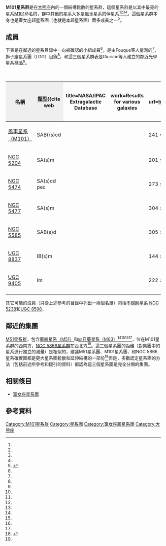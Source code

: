 {{Galaxy cluster
| name = M101星系群
| image = [[File:M101_hires_STScI-PRC2006-10a.jpg|350px]]
| caption =[[風車星系|風車星系]]是M101星系群中最亮的星系。
| epoch=[[J2000|J2000]]
| ra = 14<sup>h</sup> 04<sup>m</sup><ref name="garcia1993">{{cite journal
  | author=A. Garcia
  | title=General study of group membership. II - Determination of nearby groups
  | journal=Astronomy and Astrophysics Supplement
  | year=1993
  | volume=100
  | pages=47–90
  | url=http://adsabs.harvard.edu/abs/1993A&AS..100...47G
  | access-date=2021-02-07
  | archive-date=2019-12-13
  | archive-url=https://web.archive.org/web/20191213165818/http://adsabs.harvard.edu/abs/1993A%26AS..100...47G
  | dead-url=no
  }}</ref><ref name="giuricinetal2002">{{cite journal
  | author=G. Giuricin, C. Marinoni, L. Ceriani, A. Pisani
  | title=Nearby Optical Galaxies: Selection of the Sample and Identification of Groups
  | journal=Astrophysical Journal
  | year=2000
  | volume=543
  | pages=178–194
  | url=http://adsabs.harvard.edu/abs/2000ApJ...543..178G
  | doi=10.1086/317070
  | access-date=2009-04-07
  | archive-date=2019-01-21
  | archive-url=https://web.archive.org/web/20190121025030/http://adsabs.harvard.edu/abs/2000ApJ...543..178G
  | dead-url=no
  }}</ref>
| dec = +54° 31′<ref name="garcia1993" /><ref name="giuricinetal2002" />
| constellation = [[大熊座|大熊座]]
| member_no = 6-9<ref name="nbg">{{cite book 
  | author=R. B. Tully
  | year=1988
  | title=Nearby Galaxies Catalog
  | edition= 
  | publisher=Cambridge University Press
  | location=Cambridge
  | isbn=0-521-35299-1}}</ref><ref name="fouqueetal1992">{{cite journal
  | author=P. Fouque, E. Gourgoulhon, P. Chamaraux, G. Paturel
  | title=Groups of galaxies within 80 Mpc. II - The catalogue of groups and group members
  | journal=Astronomy and Astrophysics Supplement
  | year=1992
  | volume=93
  | pages=211–233
  | url=http://adsabs.harvard.edu/abs/1992A&AS...93..211F
  | access-date=2021-02-07
  | archive-date=2019-12-13
  | archive-url=https://web.archive.org/web/20191213165816/https://ui.adsabs.harvard.edu/abs/1992A%26AS...93..211F/abstract
  | dead-url=no
  }}</ref><ref name="garcia1993" /><ref name="giuricinetal2002" />
| brightest_member = [[風車星系|風車星系]]<ref name="fouqueetal1992" /><ref name="garcia1993" /><ref name="giuricinetal2002" />
| other_names = [[New_General_Catalogue|NGC]] 5457 Group, [[Lyons_Groups_of_Galaxies|LGG]] 371,<ref name="garcia1993" /><br />NOGG H 758,<ref name="giuricinetal2002" /> NOGG P1 766,<ref name="giuricinetal2002" /><br />NOGG P2 781<ref name="giuricinetal2002" />
}}

'''M101星系群'''是在[[大熊座|大熊座]]內的一個結構鬆散的星系群，這個星系群是以其中最亮的星系[[風車星系|M101]]命名的，群中其他的星系大多是風車星系的伴星系<ref name="nbg" /><ref name="fouqueetal1992" /><ref name="garcia1993" /><ref name="giuricinetal2002" />。這個星系群本身也是[[室女座超星系團|室女座超星系團]]（也就是[[本超星系團|本超星系團]]）眾多成員之一<ref name="tully1982">{{cite journal
  | author=R. B. Tully
  | title=The Local Supercluster
  | journal=Astrophysical Journal
  | year=1982
  | volume=257
  | pages=389–422
  | url=http://adsabs.harvard.edu/abs/1982ApJ...257..389T
  | doi=10.1086/159999
  | access-date=2009-04-07
  | archive-date=2018-09-30
  | archive-url=https://web.archive.org/web/20180930081628/http://adsabs.harvard.edu/abs/1982ApJ...257..389T
  | dead-url=no
  }}</ref>。

== 成員 ==
下表是在鄰近的星系目錄中一向被確認的小組成員<ref name="nbg" />，是由Fouque等人量測的<ref name="fouqueetal1992" />，獅子座星系團（LGG）目錄<ref name="garcia1993" />，和這三個星系群表是Giuricin等人建立的鄰近光學星系樣品<ref name="giuricinetal2002" />。

{{clear}}
{| class="wikitable" style="text-align:center;border-collapse:collapse;" cellpadding="2"
|+'''M101星系群的成員'''
|-
! style="background:#efefef;" | 名稱
! style="background:#efefef;" | [[星系分類|類型]]<ref name="ned">{{cite web
  | title=NASA/IPAC Extragalactic Database
  | work=Results for various galaxies
  | url=http://nedwww.ipac.caltech.edu/
  | accessdate=2006-10-15
  | archive-date=2018-12-25
  | archive-url=https://web.archive.org/web/20181225045153/http://ned.ipac.caltech.edu/
  | dead-url=no
  }}</ref>
! style="background:#efefef;" | [[赤經|R.A.]] ([[J2000|J2000]])<ref name="ned" />
! style="background:#efefef;" | [[赤緯|Dec.]] ([[J2000|J2000]])<ref name="ned" />
! style="background:#efefef;" | [[紅移|紅移]] ([[公里|km]]/s)<ref name="ned" />
! style="background:#efefef;" | [[視星等|視星等]]<ref name="ned" />
|- 
| [[風車星系|風車星系（M101）]]
| SAB(rs)cd
| {{RA|14|03|12.6}}
| {{DEC|+54|20|57}}
| 241 ± 2
| 8.3
|-
| [[NGC_5204|NGC 5204]]
| SA(s)m
| {{RA|13|29|36.5}}
| {{DEC|+58|25|07}}
| 201 ± 1
| 11.7
|-
| [[NGC_5474|NGC 5474]]
| SA(s)cd pec
| {{RA|14|05|01.6}}
| {{DEC|+53|39|44}}
| 273 ± 9
| 11.3
|-
| [[NGC_5477|NGC 5477]]
| SA(s)m
| {{RA|14|05|33.2}}
| {{DEC|+54|27|39}}
| 304 ± 5
| 14.4
|-
| [[NGC_5585|NGC 5585]]
| SAB(s)d
| {{RA|14|19|48.2}}
| {{DEC|+56|43|45}}
| 305 ± 3
| 11.2
|-
| [[UGC_8837|UGC 8837]]
| IB(s)m
| {{RA|13|54|45.8}}
| {{DEC|+53|54|03}}
| 144 ± 3
| 13.8
|-
| [[UGC_9405|UGC 9405]]
| Im
| {{RA|14|35|24.4}}
| {{DEC|+57|15|19}}
| 222 ± 6
| 17
|-
|}

其它可能的成員（只從上述參考的目錄中列出一兩個名單）包括[[不規則星系|不規則星系]] [[NGC_5238|NGC 5238]]和[[UGC_8508|UGC 8508]]。

== 鄰近的集團 ==

[[M51星系群|M51星系群]]，包含[[車輪星系|車輪星系（M51）]]和[[向日葵星系|向日葵星系（M63）]]<ref name="nbg" /><ref name="fouqueetal1992" /><ref name="garcia1993" /><ref name="giuricinetal2002" />，位在M101星系群的西南方，[[NGC_5866星系群|NGC 5866星系群]]在西北方<ref name="ferrareseetal00">{{cite journal
  | author=L. Ferrarese, H. C. Ford, J. Huchra, R. C. Kennicutt Jr., J. R. Mould, S. Sakai, W. L. Freedman, P. B. Stetson, B. F. Madore, B. K. Gibson, J. A. Graham, S. M. Hughes, G. D. Illingworth, D. D. Kelson, L. Macri, K. Sebo, N. A. Silbermann
  | title=A Database of Cepheid Distance Moduli and Tip of the Red Giant Branch, Globular Cluster Luminosity Function, Planetary Nebula Luminosity Function, and Surface Brightness Fluctuation Data Useful for Distance Determinations
  | journal=Astrophysical Journal Supplement
  | year=2000
  | volume=128
  | pages=431–459
  | url=http://adsabs.harvard.edu/abs/2000ApJS..128..431F
  | doi=10.1086/313391
  | access-date=2009-04-07
  | archive-date=2007-10-15
  | archive-url=https://web.archive.org/web/20071015092851/http://adsabs.harvard.edu/abs/2000ApJS..128..431F
  | dead-url=no
  }}</ref>。這三個星系團的距離（對集團中的星系進行獨立的測量）是相似的，建議M51星系團、M101星系團、和NGC 5866星系確實團都是更大星系團鬆散和延伸結構的一部份<ref name="ferrareseetal00" />但是，多數認定星系團的方法（包括前述所參考和援引的資料）都認為這三個星系團是完全分開的集團。

== 相關條目 ==
* [[室女座星系團|室女座星系團]]

== 參考資料 ==

{{Reflist}}

[[Category:M101星系群|Category:M101星系群]]
[[Category:星系團|Category:星系團]]
[[Category:室女座超星系團|Category:室女座超星系團]]
[[Category:大熊座|Category:大熊座]]